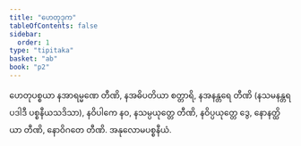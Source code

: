 ```yaml
---
title: "ဟေတုဒုက"
tableOfContents: false
sidebar:
  order: 1
type: "tipitaka"
basket: "ab"
book: "p2"
---
```



<DynamicBreadcrumb />

<Division number="145" book="p2" e="ch" v="38" p="100">

<Paragraph number="879" book="p2">
ဟေတုပစ္စယာ နအာရမ္မဏေ တီဏိ, နအဓိပတိယာ စတ္တာရိ, နအနန္တရေ တီဏိ (နသမနန္တရပဒါဒီ ပစ္စနီယသဒိသာ), နဝိပါကေ နဝ, နသမ္ပယုတ္တေ တီဏိ, နဝိပ္ပယုတ္တေ ဒွေ, နောနတ္ထိယာ တီဏိ, နောဝိဂတေ တီဏိ.

</Paragraph>
</Division>

<Paragraph number="880" type="center" book="p2">
အနုလောမပစ္စနီယံ.
</Paragraph>